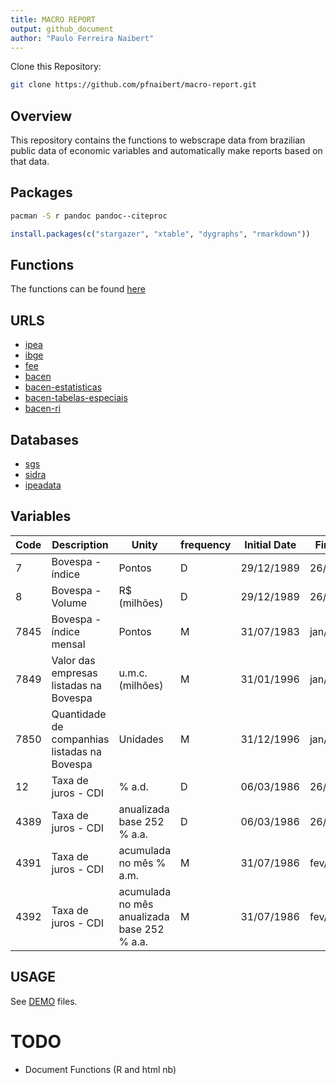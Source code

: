 ```yaml
---
title: MACRO REPORT
output: github_document
author: "Paulo Ferreira Naibert"
---
```


Clone this Repository:

```bash
git clone https://github.com/pfnaibert/macro-report.git
```

## Overview
This repository contains the functions to webscrape data from brazilian public data of economic variables and automatically make reports based on that data.

## Packages

```bash
pacman -S r pandoc pandoc--citeproc
```

```r
install.packages(c("stargazer", "xtable", "dygraphs", "rmarkdown"))
```

## Functions
The functions can be found [here](./funs/)

## URLS
- [ipea](http://www.ipea.gov.br/portal/)
- [ibge](https://www.ibge.gov.br/)
- [fee](https://www.fee.rs.gov.br/)
- [bacen](https://www.bcb.gov.br/pt-br/)
- [bacen-estatisticas](https://www.bcb.gov.br/estatisticas)
- [bacen-tabelas-especiais](https://www.bcb.gov.br/estatisticas/tabelasespeciais)
- [bacen-ri](https://www.bcb.gov.br/publicacoes/ri)

## Databases

- [sgs](https://www3.bcb.gov.br/sgspub/)
- [sidra](https://sidra.ibge.gov.br/home/)
- [ipeadata](http://ipeadata.gov.br/)

## Variables

| Code | Description                                  | Unity                                       | frequency | Initial Date | Final Date | Source      |
|----- |-------------                                 |-----------------------                      |---------- |----------    |------------|------------ |
| 7	   | Bovespa - índice	                          | Pontos	                                    | D	        | 29/12/1989   | 26/02/2018 | BM&FBOVESPA |
| 8	   | Bovespa - Volume	                          | R$ (milhões)	                            | D	        | 29/12/1989   | 26/02/2018 | BM&FBOVESPA |
| 7845 | Bovespa - índice mensal	                  | Pontos	                                    | M	        | 31/07/1983   | jan/2018	| BM&FBOVESPA |
| 7849 | Valor das empresas listadas na Bovespa       | u.m.c. (milhões)	                        | M	        | 31/01/1996   | jan/2018	| BM&FBOVESPA |
| 7850 | Quantidade de companhias listadas na Bovespa | Unidades	                                | M	        | 31/12/1996   | jan/2018	| BM&FBOVESPA |
| 12   | Taxa de juros - CDI                          | % a.d.	                                    | D	        | 06/03/1986   | 26/02/2018 | Cetip	      |
| 4389 | Taxa de juros - CDI                          | anualizada base 252	% a.a.	                | D	        | 06/03/1986   | 26/02/2018 | BCB-Demab	  |
| 4391 | Taxa de juros - CDI                          | acumulada no mês	% a.m.	                | M	        | 31/07/1986   | fev/2018	| BCB-Demab	  |
| 4392 | Taxa de juros - CDI                          | acumulada no mês anualizada base 252 % a.a. | M	        | 31/07/1986   | fev/2018	| BCB-Demab	  |

## USAGE

See [DEMO](./DEMOS/) files.

# TODO
- Document Functions (R and html nb)


